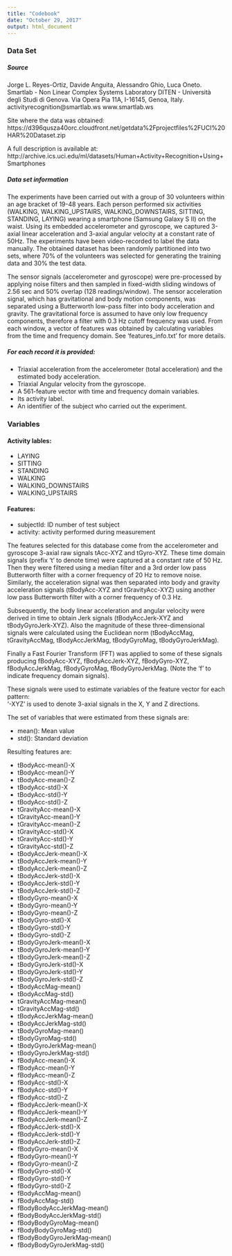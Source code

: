 ---
title: "Codebook"
date: "October 29, 2017"
output: html_document
---

### Data Set
##### Source

Jorge L. Reyes-Ortiz, Davide Anguita, Alessandro Ghio, Luca Oneto.
Smartlab - Non Linear Complex Systems Laboratory
DITEN - Università degli Studi di Genova.
Via Opera Pia 11A, I-16145, Genoa, Italy.
activityrecognition@smartlab.ws
www.smartlab.ws

Site where the data was obtained:  
https://d396qusza40orc.cloudfront.net/getdata%2Fprojectfiles%2FUCI%20HAR%20Dataset.zip

A full description is available at:   
http://archive.ics.uci.edu/ml/datasets/Human+Activity+Recognition+Using+Smartphones

##### Data set information

The experiments have been carried out with a group of 30 volunteers within an age bracket of 19-48 years. Each person performed six activities (WALKING, WALKING_UPSTAIRS, WALKING_DOWNSTAIRS, SITTING, STANDING, LAYING) wearing a smartphone (Samsung Galaxy S II) on the waist. Using its embedded accelerometer and gyroscope, we captured 3-axial linear acceleration and 3-axial angular velocity at a constant rate of 50Hz. The experiments have been video-recorded to label the data manually. The obtained dataset has been randomly partitioned into two sets, where 70% of the volunteers was selected for generating the training data and 30% the test data. 

The sensor signals (accelerometer and gyroscope) were pre-processed by applying noise filters and then sampled in fixed-width sliding windows of 2.56 sec and 50% overlap (128 readings/window). The sensor acceleration signal, which has gravitational and body motion components, was separated using a Butterworth low-pass filter into body acceleration and gravity. The gravitational force is assumed to have only low frequency components, therefore a filter with 0.3 Hz cutoff frequency was used. From each window, a vector of features was obtained by calculating variables from the time and frequency domain. See 'features_info.txt' for more details. 

##### For each record it is provided:

- Triaxial acceleration from the accelerometer (total acceleration) and the estimated body acceleration.
- Triaxial Angular velocity from the gyroscope. 
- A 561-feature vector with time and frequency domain variables. 
- Its activity label. 
- An identifier of the subject who carried out the experiment.


### Variables

#### Activity lables:

- LAYING
- SITTING
- STANDING
- WALKING
- WALKING_DOWNSTAIRS
- WALKING_UPSTAIRS

#### Features: 

- subjectId: ID number of test subject                      
- activity: activity performed during measurement

The features selected for this database come from the accelerometer and gyroscope 3-axial raw signals tAcc-XYZ and tGyro-XYZ. These time domain signals (prefix 't' to denote time) were captured at a constant rate of 50 Hz. Then they were filtered using a median filter and a 3rd order low pass Butterworth filter with a corner frequency of 20 Hz to remove noise. Similarly, the acceleration signal was then separated into body and gravity acceleration signals (tBodyAcc-XYZ and tGravityAcc-XYZ) using another low pass Butterworth filter with a corner frequency of 0.3 Hz. 

Subsequently, the body linear acceleration and angular velocity were derived in time to obtain Jerk signals (tBodyAccJerk-XYZ and tBodyGyroJerk-XYZ). Also the magnitude of these three-dimensional signals were calculated using the Euclidean norm (tBodyAccMag, tGravityAccMag, tBodyAccJerkMag, tBodyGyroMag, tBodyGyroJerkMag). 

Finally a Fast Fourier Transform (FFT) was applied to some of these signals producing fBodyAcc-XYZ, fBodyAccJerk-XYZ, fBodyGyro-XYZ, fBodyAccJerkMag, fBodyGyroMag, fBodyGyroJerkMag. (Note the 'f' to indicate frequency domain signals). 

These signals were used to estimate variables of the feature vector for each pattern:  
'-XYZ' is used to denote 3-axial signals in the X, Y and Z directions.

The set of variables that were estimated from these signals are:

- mean(): Mean value
- std(): Standard deviation

Resulting features are:

- tBodyAcc-mean()-X               
- tBodyAcc-mean()-Y              
- tBodyAcc-mean()-Z               
- tBodyAcc-std()-X              
- tBodyAcc-std()-Y                
- tBodyAcc-std()-Z               
- tGravityAcc-mean()-X           
- tGravityAcc-mean()-Y           
- tGravityAcc-mean()-Z            
- tGravityAcc-std()-X            
- tGravityAcc-std()-Y             
- tGravityAcc-std()-Z            
- tBodyAccJerk-mean()-X           
- tBodyAccJerk-mean()-Y          
- tBodyAccJerk-mean()-Z          
- tBodyAccJerk-std()-X           
- tBodyAccJerk-std()-Y           
- tBodyAccJerk-std()-Z           
- tBodyGyro-mean()-X             
- tBodyGyro-mean()-Y             
- tBodyGyro-mean()-Z             
- tBodyGyro-std()-X              
- tBodyGyro-std()-Y             
- tBodyGyro-std()-Z              
- tBodyGyroJerk-mean()-X         
- tBodyGyroJerk-mean()-Y         
- tBodyGyroJerk-mean()-Z         
- tBodyGyroJerk-std()-X          
- tBodyGyroJerk-std()-Y          
- tBodyGyroJerk-std()-Z          
- tBodyAccMag-mean()             
- tBodyAccMag-std()             
- tGravityAccMag-mean()          
- tGravityAccMag-std()          
- tBodyAccJerkMag-mean()         
- tBodyAccJerkMag-std()          
- tBodyGyroMag-mean()            
- tBodyGyroMag-std()            
- tBodyGyroJerkMag-mean()        
- tBodyGyroJerkMag-std()         
- fBodyAcc-mean()-X              
- fBodyAcc-mean()-Y              
- fBodyAcc-mean()-Z              
- fBodyAcc-std()-X               
- fBodyAcc-std()-Y               
- fBodyAcc-std()-Z               
- fBodyAccJerk-mean()-X         
- fBodyAccJerk-mean()-Y         
- fBodyAccJerk-mean()-Z          
- fBodyAccJerk-std()-X           
- fBodyAccJerk-std()-Y           
- fBodyAccJerk-std()-Z      
- fBodyGyro-mean()-X           
- fBodyGyro-mean()-Y             
- fBodyGyro-mean()-Z             
- fBodyGyro-std()-X              
- fBodyGyro-std()-Y              
- fBodyGyro-std()-Z        
- fBodyAccMag-mean()             
- fBodyAccMag-std()       
- fBodyBodyAccJerkMag-mean()      
- fBodyBodyAccJerkMag-std() 
- fBodyBodyGyroMag-mean()        
- fBodyBodyGyroMag-std()    
- fBodyBodyGyroJerkMag-mean()     
- fBodyBodyGyroJerkMag-std() 
